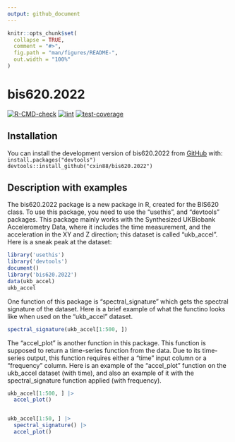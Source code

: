 ```yaml
---
output: github_document
---
```


<!-- README.md is generated from README.Rmd. Please edit that file -->

```r
knitr::opts_chunk$set(
  collapse = TRUE,
  comment = "#>",
  fig.path = "man/figures/README-",
  out.width = "100%"
)
```

# bis620.2022


[![R-CMD-check](https://github.com/cxin88/bis620.2022/actions/workflows/R-CMD-check.yaml/badge.svg)](https://github.com/cxin88/bis620.2022/actions/workflows/R-CMD-check.yaml)
[![lint](https://github.com/cxin88/bis620.2022/actions/workflows/lint.yaml/badge.svg)](https://github.com/cxin88/bis620.2022/actions/workflows/lint.yaml)
[![test-coverage](https://github.com/cxin88/bis620.2022/actions/workflows/test-coverage.yaml/badge.svg)](https://github.com/cxin88/bis620.2022/actions/workflows/test-coverage.yaml)


## Installation

You can install the development version of bis620.2022 from [GitHub](https://github.com/cxin88/bis620.2022) with: <br>
`install.packages("devtools")` <br>
`devtools::install_github("cxin88/bis620.2022")`

## Description with examples

The bis620.2022 package is a new package in R, created for the BIS620 class. To use this package, you need to use the "usethis", and "devtools" packages. This package mainly works with the Synthesized UKBiobank Accelerometry Data, where it includes the time measurement, and the acceleration in the XY and Z direction; this dataset is called "ukb_accel". Here is a sneak peak at the dataset:

```r
library('usethis')
library('devtools')
document()
library('bis620.2022')
data(ukb_accel)
ukb_accel
```

One function of this package is "spectral_signature" which gets the spectral signature of the dataset. Here is a brief example of what the functino looks like when used on the "ukb_accel" dataset.
```r
spectral_signature(ukb_accel[1:500, ])
```

The "accel_plot" is another function in this package. This function is supposed to return a time-series function from the data. Due to its time-series output, this function requires either a "time" input column or a "frequency" column. Here is an example of the "accel_plot" function on the ukb_accel dataset (with time), and also an example of it with the spectral_signature function applied (with frequency).
```r
ukb_accel[1:500, ] |>
  accel_plot()


ukb_accel[1:50, ] |>
  spectral_signature() |>
  accel_plot()

```
